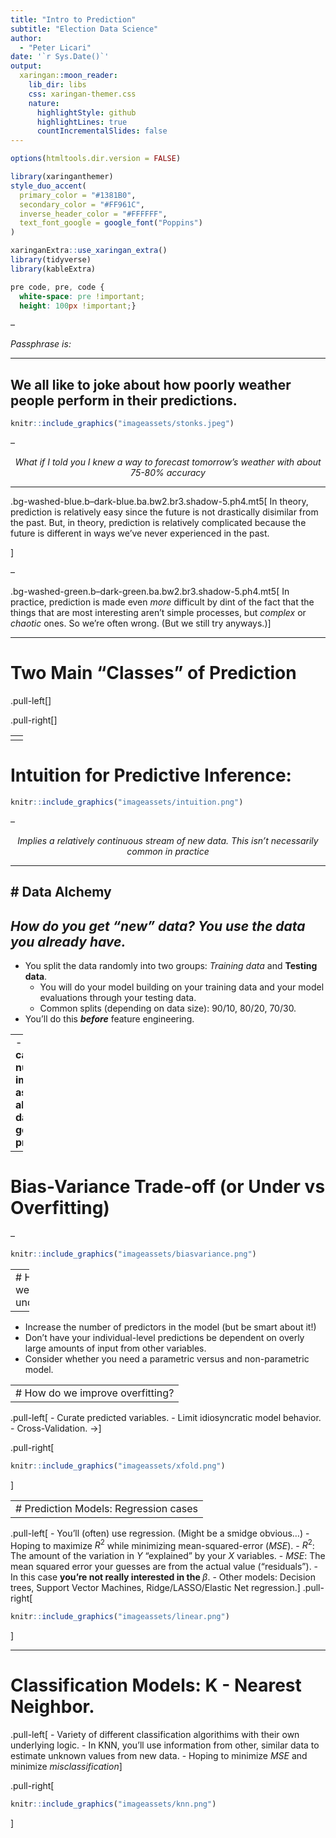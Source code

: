```yaml
---
title: "Intro to Prediction"
subtitle: "Election Data Science"  
author: 
  - "Peter Licari"
date: '`r Sys.Date()`'
output:
  xaringan::moon_reader:
    lib_dir: libs
    css: xaringan-themer.css
    nature:
      highlightStyle: github
      highlightLines: true
      countIncrementalSlides: false
---
```


```r
options(htmltools.dir.version = FALSE)
```

```r
library(xaringanthemer)
style_duo_accent(
  primary_color = "#1381B0",
  secondary_color = "#FF961C",
  inverse_header_color = "#FFFFFF",
  text_font_google = google_font("Poppins")
)

xaringanExtra::use_xaringan_extra()
library(tidyverse)
library(kableExtra)
```

```css
pre code, pre, code {
  white-space: pre !important;
  height: 100px !important;}
```

--

*Passphrase is: *

---

We all like to joke about how poorly weather people perform in their predictions.
--

```r
knitr::include_graphics("imageassets/stonks.jpeg")
```


--

<center> <i>What if I told you I knew a way to forecast tomorrow's weather with about 75-80% accuracy</i> </center>



---

.bg-washed-blue.b--dark-blue.ba.bw2.br3.shadow-5.ph4.mt5[
In theory, prediction is relatively easy since the future is not drastically disimilar from the past. But, in theory, prediction is relatively complicated because the future is different in ways we've never experienced in the past.

] 


--

.bg-washed-green.b--dark-green.ba.bw2.br3.shadow-5.ph4.mt5[
In practice, prediction is made even *more* difficult by dint of the fact that the things that are most interesting aren't simple processes, but *complex* or *chaotic* ones. So we're often wrong. (But we still try anyways.)
] 

---

# Two Main "Classes" of Prediction
.pull-left[<center><strong>Regression</strong></center>
- Continuous variables.
- Primarily uses regression to make specific estimates.
  - <i>Tries to get as close to the original value as possible to predict new data.</i>
- <strong><em>Example:</strong></em> Amount of money donated to a candidate via a website.]


.pull-right[<center><strong>Classification</strong></center>
- Discrete and/or categorical variables.
- Uses a host of different techniques: Trees, Regression, SVM, Cluster Analysis...
  - <i>Tries to predict the class of the original data to predict new data.</i>
- <strong><em>Example:</strong></em> Whether someone voted or not; whether someone's ballot will/won't be rejected.]
 
--
<center> In both cases, you are going to specify models with an output variable $Y$ and a series of predictor variables, $X$, with the hope of being better than their most naive predictors (generally expected value). 

---

# Intuition for Predictive Inference:
```r
knitr::include_graphics("imageassets/intuition.png")
```

--

<center><i>Implies a relatively continuous stream of new data. This isn't necessarily common in practice</i></center>

---

# Data Alchemy
--

*How do you get "new" data?* **_You use the data you already have._**
--

- You split the data randomly into two groups: *Training data* and **Testing data**.
  - You will do your model building on your training data and your model evaluations through your testing data.
  - Common splits (depending on data size): 90/10, 80/20, 70/30.
- You'll do this **_before_** feature engineering. 

--
- **Doing this carries a number of implicit assumptions about your data-generating process.**

---

# Bias-Variance Trade-off (or Under vs Overfitting)

--

```r
knitr::include_graphics("imageassets/biasvariance.png")
```
--
<center>
.bg-washed-red.b--dark-red.ba.bw2.br3.shadow-5.ph4.mt5[
 It is <strong>impossible</strong> to avoid this dilemma.] 
</center>

---
# How do we improve underfitting?
--

- Increase the number of predictors in the model (but be smart about it!)
- Don't have your individual-level predictions be dependent on overly large amounts of input from other variables.
- Consider whether you need a parametric versus and non-parametric model.



---
# How do we improve overfitting?
--

.pull-left[
- Curate predicted variables.
- Limit idiosyncratic model behavior.
- Cross-Validation. $\rightarrow$
]

.pull-right[
```r
knitr::include_graphics("imageassets/xfold.png")
```
]

---
# Prediction Models: Regression cases
--

.pull-left[
- You'll (often) use regression. (Might be a smidge obvious...)
- Hoping to maximize $R^2$ while minimizing mean-squared-error (*MSE*).
  - $R^2$: The amount of the variation in $Y$ "explained" by your $X$ variables.
  - *MSE*: The mean squared error your guesses are from the actual value ("residuals").
- In this case **you're not really interested in the ** $\beta$. 
- Other models: Decision trees, Support Vector Machines, Ridge/LASSO/Elastic Net regression.
]
.pull-right[
```r
knitr::include_graphics("imageassets/linear.png")
```
]

---
# Classification Models: K - Nearest Neighbor. 
.pull-left[
- Variety of different classification algorithims with their own underlying logic.
- In KNN, you'll use information from other, similar data to estimate unknown values from new data.
- Hoping to minimize *MSE* and minimize *misclassification*
]

.pull-right[
```r
knitr::include_graphics("imageassets/knn.png")
```
]